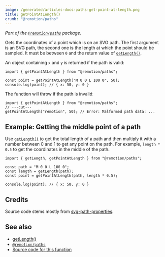 ```yaml
---
image: /generated/articles-docs-paths-get-point-at-length.png
title: getPointAtLength()
crumb: "@remotion/paths"
---
```


_Part of the [`@remotion/paths`](/docs/paths) package._

Gets the coordinates of a point which is on an SVG path.
The first argument is an SVG path, the second one is the length at which the point should be sampled. It must be between `0` and the return value of [`getLength()`](/docs/paths/get-length).

An object containing `x` and `y` is returned if the path is valid:

```tsx twoslash
import { getPointAtLength } from "@remotion/paths";

const point = getPointAtLength("M 0 0 L 100 0", 50);
console.log(point); // { x: 50, y: 0 }
```

The function will throw if the path is invalid:

```tsx twoslash
import { getPointAtLength } from "@remotion/paths";
// ---cut---
getPointAtLength("remotion", 50); // Error: Malformed path data: ...
```

## Example: Getting the middle point of a path

Use [`getLength()`](/docs/paths/get-length) to get the total length of a path and then multiply it with a number between 0 and 1 to get any point on the path. For example, `length * 0.5` to get the coordinates in the middle of the path.

```tsx twoslash
import { getLength, getPointAtLength } from "@remotion/paths";

const path = "M 0 0 L 100 0";
const length = getLength(path);
const point = getPointAtLength(path, length * 0.5);

console.log(point); // { x: 50, y: 0 }
```

## Credits

Source code stems mostly from [svg-path-properties](https://www.npmjs.com/package/svg-path-properties).

## See also

- [getLength()](/docs/paths/get-length)
- [`@remotion/paths`](/docs/paths)
- [Source code for this function](https://github.com/remotion-dev/remotion/blob/main/packages/paths/src/get-point-at-length.ts)
